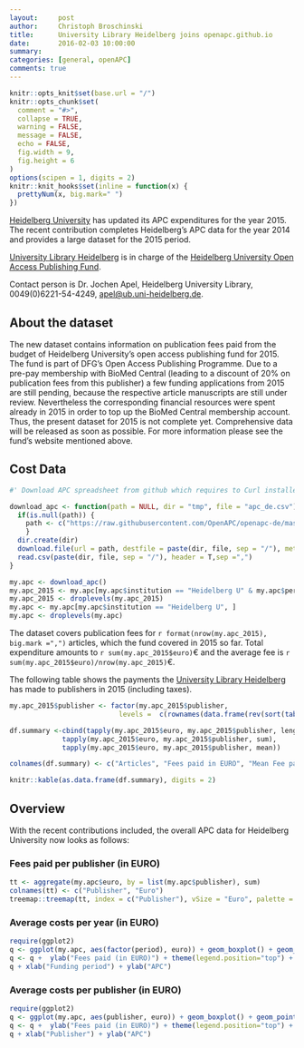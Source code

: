 ```yaml
---
layout:     post
author:     Christoph Broschinski
title:      University Library Heidelberg joins openapc.github.io
date:       2016-02-03 10:00:00
summary:    
categories: [general, openAPC]
comments: true
---
```



```r
knitr::opts_knit$set(base.url = "/")
knitr::opts_chunk$set(
  comment = "#>",
  collapse = TRUE,
  warning = FALSE, 
  message = FALSE,
  echo = FALSE,
  fig.width = 9,
  fig.height = 6
)
options(scipen = 1, digits = 2)
knitr::knit_hooks$set(inline = function(x) {
  prettyNum(x, big.mark=" ")
})
```

[Heidelberg University](https://www.uni-heidelberg.de) has updated its APC expenditures for the year 2015. The recent contribution completes Heidelberg's APC data for the year 2014 and provides a large dataset for the 2015 period.

[University Library Heidelberg](http://www.ub.uni-heidelberg.de/Englisch/Welcome.html) is in charge of the [Heidelberg University Open Access Publishing Fund](http://www.ub.uni-heidelberg.de/Englisch/service/openaccess/publikationsfonds.html).

Contact person is Dr. Jochen Apel, Heidelberg University Library, 0049(0)6221-54-4249, <apel@ub.uni-heidelberg.de>.

## About the dataset

The new dataset contains information on publication fees paid from the budget of Heidelberg University's open access publishing fund for 2015. The fund is part of DFG's Open Access Publishing Programme.  Due to a pre-pay membership with BioMed Central (leading to a discount of 20% on publication fees from this publisher) a few funding applications from 2015 are still pending, because the respective article manuscripts are still under review. Nevertheless the corresponding financial resources were spent already in 2015 in order to top up the BioMed Central membership account. Thus, the present dataset for 2015 is not complete yet. Comprehensive data will be released as soon as possible. For more information please see the fund's website mentioned above.

## Cost Data

```r
#' Download APC spreadsheet from github which requires to Curl installed

download_apc <- function(path = NULL, dir = "tmp", file = "apc_de.csv"){
  if(is.null(path)) {
    path <- c("https://raw.githubusercontent.com/OpenAPC/openapc-de/master/data/apc_de.csv")
    } 
  dir.create(dir) 
  download.file(url = path, destfile = paste(dir, file, sep = "/"), method = "curl")
  read.csv(paste(dir, file, sep = "/"), header = T,sep =",")
}

my.apc <- download_apc()
my.apc_2015 <- my.apc[my.apc$institution == "Heidelberg U" & my.apc$period == 2015, ]
my.apc_2015 <- droplevels(my.apc_2015)
my.apc <- my.apc[my.apc$institution == "Heidelberg U", ]
my.apc <- droplevels(my.apc)
```

The dataset covers publication fees for `r format(nrow(my.apc_2015), big.mark =",")` articles, which the fund covered in 2015 so far. Total expenditure amounts to `r sum(my.apc_2015$euro)`€ and the average fee is `r sum(my.apc_2015$euro)/nrow(my.apc_2015)`€.

The following table shows the payments the [University Library Heidelberg](http://www.ub.uni-heidelberg.de/Englisch/Welcome.html) has made to publishers in 2015 (including taxes).

```r
my.apc_2015$publisher <- factor(my.apc_2015$publisher, 
                           levels =  c(rownames(data.frame(rev(sort(table(my.apc_2015$publisher)))))))

df.summary <-cbind(tapply(my.apc_2015$euro, my.apc_2015$publisher, length),
             tapply(my.apc_2015$euro, my.apc_2015$publisher, sum),
             tapply(my.apc_2015$euro, my.apc_2015$publisher, mean))

colnames(df.summary) <- c("Articles", "Fees paid in EURO", "Mean Fee paid")

knitr::kable(as.data.frame(df.summary), digits = 2)
```

## Overview

With the recent contributions included, the overall APC data for Heidelberg University now looks as follows: 

### Fees paid per publisher (in EURO)

```r
tt <- aggregate(my.apc$euro, by = list(my.apc$publisher), sum)
colnames(tt) <- c("Publisher", "Euro")
treemap::treemap(tt, index = c("Publisher"), vSize = "Euro", palette = "Paired")
```

###  Average costs per year (in EURO)

```r
require(ggplot2)
q <- ggplot(my.apc, aes(factor(period), euro)) + geom_boxplot() + geom_point()
q <- q +  ylab("Fees paid (in EURO)") + theme(legend.position="top") + theme_bw(base_size = 18)
q + xlab("Funding period") + ylab("APC")
```

###  Average costs per publisher (in EURO)

```r
require(ggplot2)
q <- ggplot(my.apc, aes(publisher, euro)) + geom_boxplot() + geom_point()
q <- q +  ylab("Fees paid (in EURO)") + theme(legend.position="top") + theme_bw(base_size = 18) + coord_flip()
q + xlab("Publisher") + ylab("APC")
```
